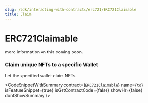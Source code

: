 ```yaml
---
slug: /sdk/interacting-with-contracts/erc721/ERC721Claimable
title: Claim
---
```



# ERC721Claimable

more information on this coming soon.


### Claim unique NFTs to a specific Wallet





Let the specified wallet claim NFTs.



<CodeSnippetWithSummary
      contract={`ERC721Claimable`}
      name={`to`}
      isFeatureSnippet={true}
      isGetContractCode={false}
      showHr={false}
      dontShowSummary
    />
  


